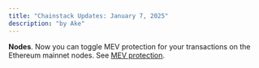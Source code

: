 ```yaml
---
title: "Chainstack Updates: January 7, 2025"
description: "by Ake"
---
```

**Nodes**. Now you can toggle MEV protection for your transactions on the Ethereum mainnet nodes. See [MEV protection](/docs/mev-protection).
